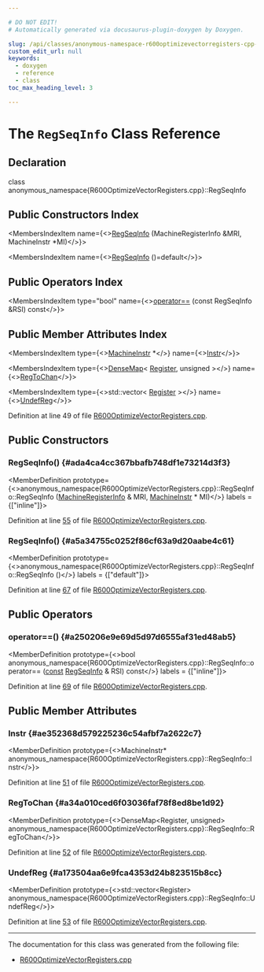 ```yaml
---

# DO NOT EDIT!
# Automatically generated via docusaurus-plugin-doxygen by Doxygen.

slug: /api/classes/anonymous-namespace-r600optimizevectorregisters-cpp-/regseqinfo
custom_edit_url: null
keywords:
  - doxygen
  - reference
  - class
toc_max_heading_level: 3

---
```





# The `RegSeqInfo` Class Reference

<DoxygenPage pluginConfig={pluginConfig}>



## Declaration

<CodeBlock>class anonymous_namespace{R600OptimizeVectorRegisters.cpp}::RegSeqInfo</CodeBlock>

## Public Constructors Index

<MembersIndex>

<MembersIndexItem
  name={<><a href="#ada4ca4cc367bbafb748df1e73214d3f3">RegSeqInfo</a> (MachineRegisterInfo &amp;MRI, MachineInstr &#42;MI)</>}>
</MembersIndexItem>

<MembersIndexItem
  name={<><a href="#a5a34755c0252f86cf63a9d20aabe4c61">RegSeqInfo</a> ()=default</>}>
</MembersIndexItem>

</MembersIndex>

## Public Operators Index

<MembersIndex>

<MembersIndexItem
  type="bool"
  name={<><a href="#a250206e9e69d5d97d6555af31ed48ab5">operator==</a> (const RegSeqInfo &amp;RSI) const</>}>
</MembersIndexItem>

</MembersIndex>

## Public Member Attributes Index

<MembersIndex>

<MembersIndexItem
  type={<><a href="/docs/api/classes/llvm/machineinstr">MachineInstr</a> &#42;</>}
  name={<><a href="#ae352368d579225236c54afbf7a2622c7">Instr</a></>}>
</MembersIndexItem>

<MembersIndexItem
  type={<><a href="/docs/api/classes/llvm/densemap">DenseMap</a>&lt; <a href="/docs/api/classes/llvm/register">Register</a>, unsigned &gt;</>}
  name={<><a href="#a34a010ced6f03036faf78f8ed8be1d92">RegToChan</a></>}>
</MembersIndexItem>

<MembersIndexItem
  type={<>std::vector&lt; <a href="/docs/api/classes/llvm/register">Register</a> &gt;</>}
  name={<><a href="#a173504aa6e9fca4353d24b823515b8cc">UndefReg</a></>}>
</MembersIndexItem>

</MembersIndex>


Definition at line 49 of file <a href="/docs/api/files/lib/lib/target/lib/target/amdgpu/r600optimizevectorregisters-cpp">R600OptimizeVectorRegisters.cpp</a>.

<SectionDefinition>

## Public Constructors

### RegSeqInfo() {#ada4ca4cc367bbafb748df1e73214d3f3}

<MemberDefinition
  prototype={<>anonymous&#95;namespace&#123;R600OptimizeVectorRegisters.cpp&#125;::RegSeqInfo::RegSeqInfo (<a href="/docs/api/classes/llvm/machineregisterinfo">MachineRegisterInfo</a> &amp; MRI, <a href="/docs/api/classes/llvm/machineinstr">MachineInstr</a> &#42; MI)</>}
  labels = {["inline"]}>

Definition at line <a href="/docs/api/files/lib/lib/target/lib/target/amdgpu/r600optimizevectorregisters-cpp/#l00055">55</a> of file <a href="/docs/api/files/lib/lib/target/lib/target/amdgpu/r600optimizevectorregisters-cpp">R600OptimizeVectorRegisters.cpp</a>.
</MemberDefinition>

### RegSeqInfo() {#a5a34755c0252f86cf63a9d20aabe4c61}

<MemberDefinition
  prototype={<>anonymous&#95;namespace&#123;R600OptimizeVectorRegisters.cpp&#125;::RegSeqInfo::RegSeqInfo ()</>}
  labels = {["default"]}>

Definition at line <a href="/docs/api/files/lib/lib/target/lib/target/amdgpu/r600optimizevectorregisters-cpp/#l00067">67</a> of file <a href="/docs/api/files/lib/lib/target/lib/target/amdgpu/r600optimizevectorregisters-cpp">R600OptimizeVectorRegisters.cpp</a>.
</MemberDefinition>

</SectionDefinition>

<SectionDefinition>

## Public Operators

### operator==() {#a250206e9e69d5d97d6555af31ed48ab5}

<MemberDefinition
  prototype={<>bool anonymous&#95;namespace&#123;R600OptimizeVectorRegisters.cpp&#125;::RegSeqInfo::operator== (<a href="/docs/api/files/lib/lib/target/lib/target/aarch64/aarch64promoteconstant-cpp/#a90f8350fecae261c25be85d38b451bff">const</a> <a href="/docs/api/classes/anonymous-namespace-r600optimizevectorregisters-cpp-/regseqinfo">RegSeqInfo</a> &amp; RSI) const</>}
  labels = {["inline"]}>

Definition at line <a href="/docs/api/files/lib/lib/target/lib/target/amdgpu/r600optimizevectorregisters-cpp/#l00069">69</a> of file <a href="/docs/api/files/lib/lib/target/lib/target/amdgpu/r600optimizevectorregisters-cpp">R600OptimizeVectorRegisters.cpp</a>.
</MemberDefinition>

</SectionDefinition>

<SectionDefinition>

## Public Member Attributes

### Instr {#ae352368d579225236c54afbf7a2622c7}

<MemberDefinition
  prototype={<>MachineInstr&#42; anonymous&#95;namespace&#123;R600OptimizeVectorRegisters.cpp&#125;::RegSeqInfo::Instr</>}>

Definition at line <a href="/docs/api/files/lib/lib/target/lib/target/amdgpu/r600optimizevectorregisters-cpp/#l00051">51</a> of file <a href="/docs/api/files/lib/lib/target/lib/target/amdgpu/r600optimizevectorregisters-cpp">R600OptimizeVectorRegisters.cpp</a>.
</MemberDefinition>

### RegToChan {#a34a010ced6f03036faf78f8ed8be1d92}

<MemberDefinition
  prototype={<>DenseMap&lt;Register, unsigned&gt; anonymous&#95;namespace&#123;R600OptimizeVectorRegisters.cpp&#125;::RegSeqInfo::RegToChan</>}>

Definition at line <a href="/docs/api/files/lib/lib/target/lib/target/amdgpu/r600optimizevectorregisters-cpp/#l00052">52</a> of file <a href="/docs/api/files/lib/lib/target/lib/target/amdgpu/r600optimizevectorregisters-cpp">R600OptimizeVectorRegisters.cpp</a>.
</MemberDefinition>

### UndefReg {#a173504aa6e9fca4353d24b823515b8cc}

<MemberDefinition
  prototype={<>std::vector&lt;Register&gt; anonymous&#95;namespace&#123;R600OptimizeVectorRegisters.cpp&#125;::RegSeqInfo::UndefReg</>}>

Definition at line <a href="/docs/api/files/lib/lib/target/lib/target/amdgpu/r600optimizevectorregisters-cpp/#l00053">53</a> of file <a href="/docs/api/files/lib/lib/target/lib/target/amdgpu/r600optimizevectorregisters-cpp">R600OptimizeVectorRegisters.cpp</a>.
</MemberDefinition>

</SectionDefinition>

<hr/>

The documentation for this class was generated from the following file:

<ul>
<li><a href="/docs/api/files/lib/lib/target/lib/target/amdgpu/r600optimizevectorregisters-cpp">R600OptimizeVectorRegisters.cpp</a></li>
</ul>

</DoxygenPage>
